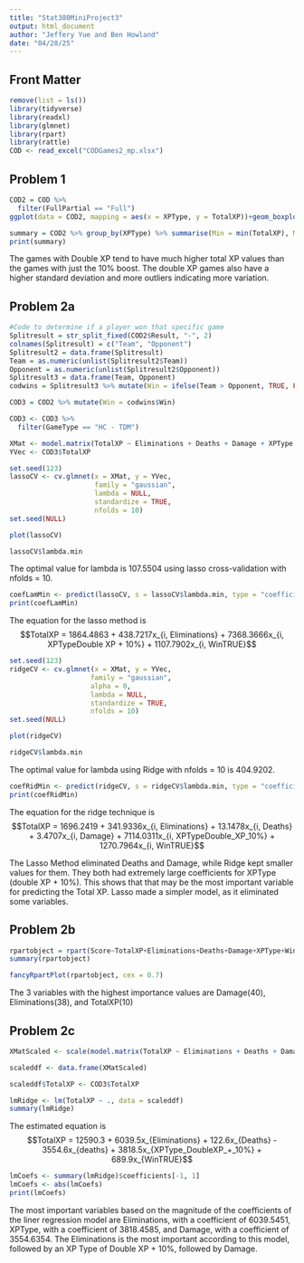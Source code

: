 ```yaml
---
title: "Stat380MiniProject3"
output: html_document
author: "Jeffery Yue and Ben Howland"
date: "04/28/25"
---
```


## Front Matter
```r
remove(list = ls())
library(tidyverse)
library(readxl)
library(glmnet)
library(rpart)
library(rattle)
COD <- read_excel("CODGames2_mp.xlsx")
```


## Problem 1
```r
COD2 = COD %>% 
  filter(FullPartial == "Full")
ggplot(data = COD2, mapping = aes(x = XPType, y = TotalXP))+geom_boxplot()+labs(x = "XP Type", y = "Total XP")
```
```r
summary = COD2 %>% group_by(XPType) %>% summarise(Min = min(TotalXP), Max = max(TotalXP), Mean = mean(TotalXP), Median = median(TotalXP), StdDev = sd(TotalXP))
print(summary)
```
The games with Double XP tend to have much higher total XP values than the games with just the 10% boost. The double XP games also have a higher standard deviation and more outliers indicating more variation. 


## Problem 2a

```r
#Code to determine if a player won that specific game
Splitresult = str_split_fixed(COD2$Result, "-", 2)
colnames(Splitresult) = c("Team", "Opponent")
Splitresult2 = data.frame(Splitresult)
Team = as.numeric(unlist(Splitresult2$Team))
Opponent = as.numeric(unlist(Splitresult2$Opponent))
Splitresult3 = data.frame(Team, Opponent)
codwins = Splitresult3 %>% mutate(Win = ifelse(Team > Opponent, TRUE, FALSE), Loss = ifelse(Team < Opponent, TRUE, FALSE), Draw = ifelse(Team == Opponent, TRUE, FALSE))

COD3 = COD2 %>% mutate(Win = codwins$Win)
```

```r
COD3 <- COD3 %>%
  filter(GameType == "HC - TDM")

XMat <- model.matrix(TotalXP ~ Eliminations + Deaths + Damage + XPType + Win, data = COD3)[,-1]
YVec <- COD3$TotalXP

set.seed(123)
lassoCV <- cv.glmnet(x = XMat, y = YVec,
                     family = "gaussian",
                     lambda = NULL,
                     standardize = TRUE,
                     nfolds = 10)
set.seed(NULL)

plot(lassoCV)

lassoCV$lambda.min
```

The optimal value for lambda is 107.5504 using lasso cross-validation with nfolds = 10.

```r
coefLamMin <- predict(lassoCV, s = lassoCV$lambda.min, type = "coefficients")
print(coefLamMin)
```

The equation for the lasso method is 
$$TotalXP = 1864.4863 + 438.7217x_{i, Eliminations} + 7368.3666x_{i, XPTypeDouble XP + 10%} + 1107.7902x_{i, WinTRUE}$$

```r
set.seed(123)
ridgeCV <- cv.glmnet(x = XMat, y = YVec,
                    family = "gaussian",
                    alpha = 0, 
                    lambda = NULL,
                    standardize = TRUE,
                    nfolds = 10)
set.seed(NULL)

plot(ridgeCV)

ridgeCV$lambda.min
```

The optimal value for lambda using Ridge with nfolds = 10 is 404.9202.

```r
coefRidMin <- predict(ridgeCV, s = ridgeCV$lambda.min, type = "coefficients")
print(coefRidMin)
```

The equation for the ridge technique is
$$TotalXP = 1696.2419 + 341.9336x_{i, Eliminations} + 13.1478x_{i, Deaths} + 3.4707x_{i, Damage} + 7114.0311x_{i, XPTypeDouble_XP_10%} + 1270.7964x_{i, WinTRUE}$$

The Lasso Method eliminated Deaths and Damage, while Ridge kept smaller values for them. They both had extremely large coefficients for XPType (double XP + 10%). This shows that that may be the most important variable for predicting the Total XP. Lasso made a simpler model, as it eliminated some variables.


## Problem 2b
```r
rpartobject = rpart(Score~TotalXP+Eliminations+Deaths+Damage+XPType+Win, method = "anova", data = COD3, minbucket = 15)
summary(rpartobject)
```
```r
fancyRpartPlot(rpartobject, cex = 0.7)
```
The 3 variables with the highest importance values are Damage(40), Eliminations(38), and TotalXP(10)



## Problem 2c

```r
XMatScaled <- scale(model.matrix(TotalXP ~ Eliminations + Deaths + Damage + XPType + Win, data = COD3)[,-1])

scaleddf <- data.frame(XMatScaled)

scaleddf$TotalXP <- COD3$TotalXP

lmRidge <- lm(TotalXP ~ ., data = scaleddf)
summary(lmRidge)
```

The estimated equation is $$TotalXP = 12590.3 + 6039.5x_{Eliminations} + 122.6x_{Deaths} - 3554.6x_{deaths} + 3818.5x_{XPType_DoubleXP_+_10%} + 689.9x_{WinTRUE}$$

```r
lmCoefs <- summary(lmRidge)$coefficients[-1, 1]
lmCoefs <- abs(lmCoefs)
print(lmCoefs)
```

The most important variables based on the magnitude of the coefficients of the liner regression model are Eliminations, with a coefficient of 6039.5451, XPType, with a coefficient of 3818.4585, and Damage, with a coefficient of 3554.6354. The Eliminations is the most important according to this model, followed by an XP Type of Double XP + 10%, followed by Damage. 
